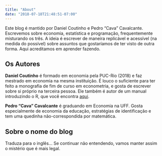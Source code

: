 ```yaml
---
title: "About"
date: "2018-07-18T21:48:51-07:00"
---
```


Este blog é mantido por Daniel Coutinho e Pedro "Cava" Cavalcante. Escrevemos sobre economia, estatística e programação, frequentemente misturando os três. A ideia é escrever de maneira replicável e acessível (na medida do possível) sobre assuntos que gostaríamos de ter visto de outra forma. Aqui acreditamos em aprender fazendo.

## Os Autores

**Daniel Coutinho** é formado em economia pela PUC-Rio (2018) e faz mestrado em economia na mesma instituição. É louco o suficiente para ter feito a monografia de fim de curso em econometria, e gosta de escrever sobre si próprio na terceira pessoa. Ele também é autor de um manual introduzindo o R, que você encontra [aqui](https://danmrc.github.io/R-para-Economistas/). 

**Pedro "Cava" Cavalcante** é graduando em Economia na UFF. Gosta especialmente de economia da educação, estratégias de identificação e tem uma quedinha não-correspondida por matemática. 

## Sobre o nome do blog
Traduza para o inglês... Se continuar não entendendo, vamos manter assim o mistério que é mais legal.
